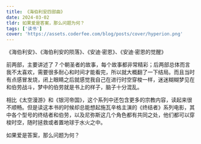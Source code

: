 ```yaml
---
title: 《海伯利安四部曲》
date: 2024-03-02
tldr: 如果爱是答案，那么问题为何？
tags: ['读书']
cover: 'https://assets.coderfee.com/blog/posts/cover/hyperion.png'
---
```


《海伯利安》、《海伯利安的陨落》、《安迪·密恩》、《安迪·密恩的觉醒》

前两部，主要讲述了 7 个朝圣者的故事，每个故事都非常精彩；后两部总体而言我不太喜欢，需要很多耐心和时间才能看完，所以就大概翻了一下结局。而且当时有点感冒发烧，闭上眼睛之后就感觉我自己在进行时空穿梭一样，迷迷糊糊梦见在和伯劳战斗，梦中的伯劳就是书上的样子，脑子十分混乱。

相比《太空漫游》和《银河帝国》，这个系列中还包含更多的宗教内容，读起来很不顺畅。但是读这本书的时候却总能想起施瓦辛格主演的《终结者》系列电影，其中各个型号的终结者和伯劳，以及尼弥斯这几个角色都有共同之处，他们都可以穿梭时空，随时拯救或者置地球于水火之中。

如果爱是答案，那么问题为何？
